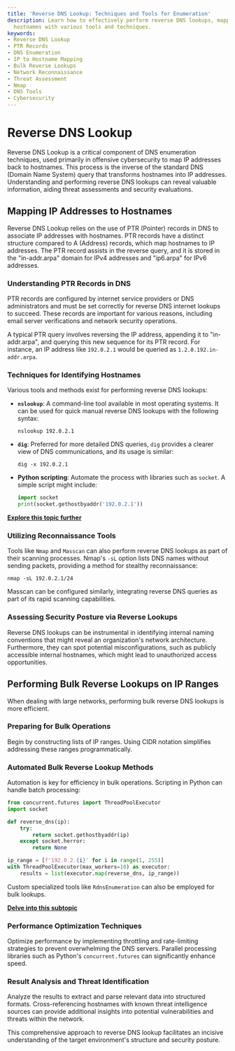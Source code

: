 ```yaml
---
title: 'Reverse DNS Lookup: Techniques and Tools for Enumeration'
description: Learn how to effectively perform reverse DNS lookups, mapping IPs to
  hostnames with various tools and techniques.
keywords:
- Reverse DNS Lookup
- PTR Records
- DNS Enumeration
- IP to Hostname Mapping
- Bulk Reverse Lookups
- Network Reconnaissance
- Threat Assessment
- Nmap
- DNS Tools
- Cybersecurity
---
```


# Reverse DNS Lookup

Reverse DNS Lookup is a critical component of DNS enumeration techniques, used primarily in offensive cybersecurity to map IP addresses back to hostnames. This process is the inverse of the standard DNS (Domain Name System) query that transforms hostnames into IP addresses. Understanding and performing reverse DNS lookups can reveal valuable information, aiding threat assessments and security evaluations.

## Mapping IP Addresses to Hostnames

Reverse DNS Lookup relies on the use of PTR (Pointer) records in DNS to associate IP addresses with hostnames. PTR records have a distinct structure compared to A (Address) records, which map hostnames to IP addresses. The PTR record assists in the reverse query, and it is stored in the "in-addr.arpa" domain for IPv4 addresses and "ip6.arpa" for IPv6 addresses.

### Understanding PTR Records in DNS

PTR records are configured by internet service providers or DNS administrators and must be set correctly for reverse DNS internet lookups to succeed. These records are important for various reasons, including email server verifications and network security operations.

A typical PTR query involves reversing the IP address, appending it to "in-addr.arpa", and querying this new sequence for its PTR record. For instance, an IP address like `192.0.2.1` would be queried as `1.2.0.192.in-addr.arpa`.

### Techniques for Identifying Hostnames

Various tools and methods exist for performing reverse DNS lookups:

- **`nslookup`**: A command-line tool available in most operating systems. It can be used for quick manual reverse DNS lookups with the following syntax:
  ```
  nslookup 192.0.2.1
  ```
- **`dig`**: Preferred for more detailed DNS queries, `dig` provides a clearer view of DNS communications, and its usage is similar:
  ```
  dig -x 192.0.2.1
  ```
- **Python scripting**: Automate the process with libraries such as `socket`. A simple script might include:
  ```python
  import socket
  print(socket.gethostbyaddr('192.0.2.1'))
  ```

**[Explore this topic further](offensive/network/enumeration/dns_enumeration/reverse_dns_lookup/mapping_ip_addresses_to_hostnames)**

### Utilizing Reconnaissance Tools

Tools like `Nmap` and `Masscan` can also perform reverse DNS lookups as part of their scanning processes. Nmap's `-sL` option lists DNS names without sending packets, providing a method for stealthy reconnaissance:
```
nmap -sL 192.0.2.1/24
```
Masscan can be configured similarly, integrating reverse DNS queries as part of its rapid scanning capabilities.

### Assessing Security Posture via Reverse Lookups

Reverse DNS lookups can be instrumental in identifying internal naming conventions that might reveal an organization's network architecture. Furthermore, they can spot potential misconfigurations, such as publicly accessible internal hostnames, which might lead to unauthorized access opportunities.

## Performing Bulk Reverse Lookups on IP Ranges

When dealing with large networks, performing bulk reverse DNS lookups is more efficient.

### Preparing for Bulk Operations

Begin by constructing lists of IP ranges. Using CIDR notation simplifies addressing these ranges programmatically.

### Automated Bulk Reverse Lookup Methods

Automation is key for efficiency in bulk operations. Scripting in Python can handle batch processing:
```python
from concurrent.futures import ThreadPoolExecutor
import socket

def reverse_dns(ip):
    try:
        return socket.gethostbyaddr(ip)
    except socket.herror:
        return None

ip_range = [f'192.0.2.{i}' for i in range(1, 255)]
with ThreadPoolExecutor(max_workers=10) as executor:
    results = list(executor.map(reverse_dns, ip_range))
```

Custom specialized tools like `RdnsEnumeration` can also be employed for bulk lookups.

**[Delve into this subtopic](offensive/network/enumeration/dns_enumeration/reverse_dns_lookup/performing_bulk_reverse_lookups_on_ip_ranges)**

### Performance Optimization Techniques

Optimize performance by implementing throttling and rate-limiting strategies to prevent overwhelming the DNS servers. Parallel processing libraries such as Python's `concurrent.futures` can significantly enhance speed.

### Result Analysis and Threat Identification

Analyze the results to extract and parse relevant data into structured formats. Cross-referencing hostnames with known threat intelligence sources can provide additional insights into potential vulnerabilities and threats within the network.

This comprehensive approach to reverse DNS lookup facilitates an incisive understanding of the target environment's structure and security posture.